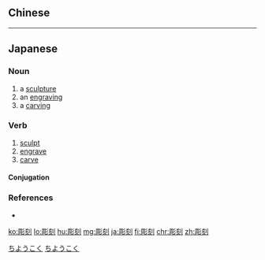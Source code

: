 {{also|雕刻}}
==Chinese==
{{zh-see|雕刻|v}}

----

==Japanese==
{{ja-kanjitab|ちょう|こく|yomi=on}}

===Noun===
{{ja-noun|ちょうこく}}

# a [[sculpture]]
# an [[engraving]]
# a [[carving]]

===Verb===
{{ja-verb-suru|ちょうこく}}

# [[sculpt]]
# [[engrave]]
# [[carve]]

====Conjugation====
{{ja-suru|ちょうこく}}

===References===
* {{R:Shogakukan}}

[[Category:Japanese basic words|ちようこく]]
[[Category:ja:Art|ちようこく]]

[[ko:彫刻]]
[[lo:彫刻]]
[[hu:彫刻]]
[[mg:彫刻]]
[[ja:彫刻]]
[[fi:彫刻]]
[[chr:彫刻]]
[[zh:彫刻]]